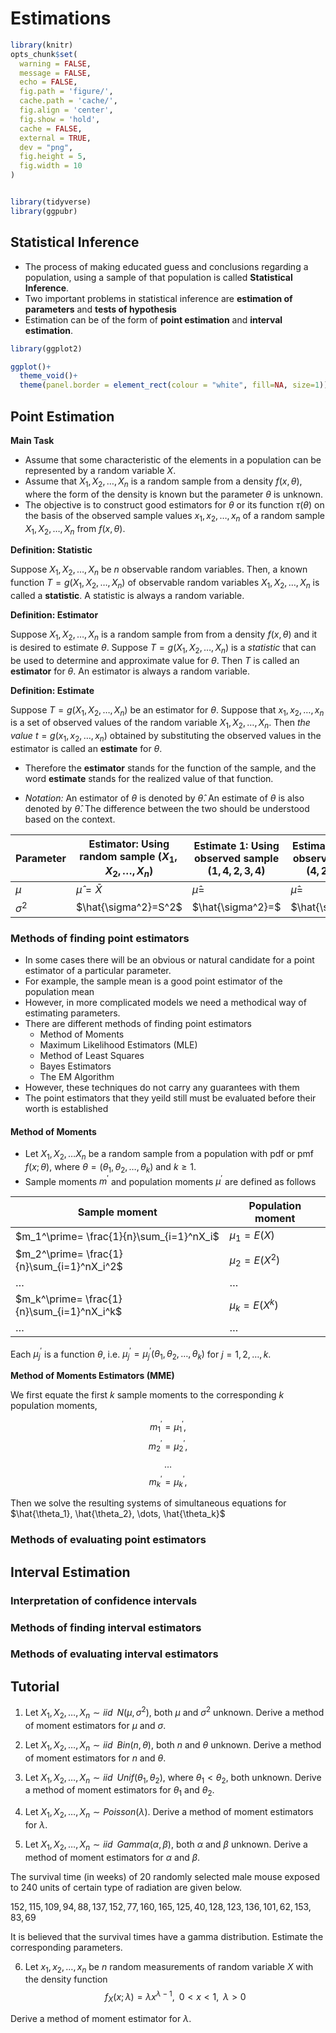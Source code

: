 # Estimations


```r
library(knitr)
opts_chunk$set(
  warning = FALSE,
  message = FALSE,
  echo = FALSE,
  fig.path = 'figure/',
  cache.path = 'cache/',
  fig.align = 'center',
  fig.show = 'hold',
  cache = FALSE,
  external = TRUE,
  dev = "png",
  fig.height = 5,
  fig.width = 10
)


library(tidyverse)
library(ggpubr)

```

\pagenumbering{arabic}

## Statistical Inference

- The process of making educated guess and conclusions regarding a population, using a sample of that population is called **Statistical Inference**. 
- Two important problems in statistical inference are **estimation of parameters** and **tests of hypothesis**
- Estimation can be of the form of **point estimation** and  **interval estimation**. 

```r
library(ggplot2)

ggplot()+
  theme_void()+
  theme(panel.border = element_rect(colour = "white", fill=NA, size=1))

```


## Point Estimation

**Main Task**

- Assume that some characteristic of the elements in a population can be represented by a random variable $X$.
- Assume that $X_1, X_2, \dots, X_n$ is a random sample from a density $f(x, \theta)$, where the form of the density is known but the parameter $\theta$  is unknown.
- The objective is to construct good estimators for $\theta$ or its function $\tau (\theta)$ on the basis of the observed sample values $x_1, x_2, \dots, x_n$ of a random sample $X_1, X_2, \dots, X_n$ from $f(x, \theta)$.

**Definition: Statistic**

Suppose $X_1, X_2, \dots, X_n$ be $n$ observable random variables. Then, a known function $T=g(X_1, X_2, \dots, X_n)$ of observable random variables $X_1, X_2, \dots, X_n$ is called a **statistic**. A statistic is always a random variable.

**Definition: Estimator**

Suppose $X_1, X_2, \dots, X_n$ is a random sample from from a density $f(x, \theta)$ and it is desired to estimate $\theta$. Suppose $T=g(X_1, X_2, \dots, X_n)$ is a *statistic* that can be used to  determine and approximate value for $\theta$. Then $T$ is called an **estimator** for $\theta$. An estimator is always a random variable. 

**Definition: Estimate**

Suppose $T=g(X_1, X_2, \dots, X_n)$ be an estimator for $\theta$. Suppose that $x_1, x_2, \dots, x_n$ is a set of observed values of the random variable $X_1, X_2, \dots, X_n.$ Then *the value* $t=g(x_1, x_2, \dots, x_n)$ obtained by substituting the observed values in the estimator is called an **estimate** for $\theta$.

- Therefore the **estimator** stands for the function of the sample, and the word **estimate** stands for the realized value of that function.

- *Notation:* An estimator of $\theta$ is denoted by $\hat{\theta}$. An estimate of $\theta$ is also denoted by $\hat{\theta}$. The difference between the two should be understood based on the context.


Parameter | Estimator: Using random sample ($X_1, X_2, \dots, X_n$) | Estimate 1:  Using observed sample ($1,4,2,3,4$) | Estimate 2:  Using observed sample ($4,2,2,6,3$)
----------|-----------|------------|----------
$\mu$ | $\hat{\mu}=\bar{X}$ | $\hat{\mu}=$ | $\hat{\mu}=$
$\sigma^2$| $\hat{\sigma^2}=S^2$ | $\hat{\sigma^2}=$ | $\hat{\sigma^2}=$


### Methods of finding point estimators

- In some cases there will be an obvious or natural candidate for a point estimator of a particular parameter.
- For example, the sample mean is a good point estimator of the population mean
- However, in more complicated models we need a methodical way of estimating parameters.
- There are different methods of finding point estimators
    - Method of Moments
    - Maximum Likelihood Estimators (MLE)
    - Method of Least Squares <!--
    (Mood page 273) -->
    - Bayes Estimators
    - The EM Algorithm

- However, these techniques do not carry any guarantees with them 
- The point estimators that they yeild still must be evaluated before their worth is established

#### Method of Moments

- Let $X_1, X_2, \dots X_n$ be a random sample from a population with pdf or pmf $f(x; \theta),$ where $\theta = (\theta_1, \theta_2, \dots, \theta_k)$ and $k\geq 1$.
- Sample moments $m^\prime$ and population moments $\mu^\prime$ are defined as follows

Sample moment  | Population moment
---------------|-------------------
$m_1^\prime= \frac{1}{n}\sum_{i=1}^nX_i$ | $\mu_1=E(X)$
$m_2^\prime= \frac{1}{n}\sum_{i=1}^nX_i^2$ | $\mu_2=E(X^2)$
$\dots$ | $\dots$
$m_k^\prime= \frac{1}{n}\sum_{i=1}^nX_i^k$ | $\mu_k=E(X^k)$
$\dots$ | $\dots$

Each $\mu_j^\prime$ is a function $\theta,$ i.e. $\mu_j^\prime= \mu_j^\prime(\theta_1, \theta_2, \dots, \theta_k)$ for $j=1,2,\dots, k.$

**Method of Moments Estimators (MME)**

We first equate the first $k$ sample moments to the corresponding $k$ population moments,

$$m_1^\prime = \mu_1^\prime,$$
$$m_2^\prime = \mu_2^\prime,$$
$$\dots$$
$$m_k^\prime = \mu_k^\prime,$$

Then we solve the resulting systems of simultaneous equations for $\hat{\theta_1}, \hat{\theta_2}, \dots, \hat{\theta_k}$

\newpage 

### Methods of evaluating point estimators

## Interval Estimation

### Interpretation of confidence intervals

### Methods of finding interval estimators

### Methods of evaluating interval estimators

\newpage
\pagenumbering{arabic}

## Tutorial {-}

1. Let $X_1, X_2, \dots, X_n \sim iid\;\; N(\mu, \sigma^2),$ both $\mu$ and $\sigma^2$ unknown. Derive a method of moment estimators for $\mu$ and $\sigma$.

2. Let $X_1, X_2, \dots, X_n \sim iid\;\; Bin(n,\theta),$ both $n$ and $\theta$ unknown. Derive a method of moment estimators for $n$ and $\theta$.


3. Let $X_1, X_2, \dots, X_n \sim iid\;\; Unif(\theta_1,\theta_2),$ where $\theta_1<\theta_2$, both unknown. Derive a method of moment estimators for $\theta_1$ and $\theta_2$.

4. Let $X_1, X_2, \dots, X_n \sim Poisson(\lambda).$ Derive a method of moment estimators for $\lambda$.

5. Let $X_1, X_2, \dots, X_n \sim iid\;\; Gamma(\alpha,\beta),$ both $\alpha$ and $\beta$ unknown. Derive a method of moment estimators for $\alpha$ and $\beta$.

The survival time (in weeks) of 20 randomly selected male mouse exposed to 240 units of certain type of radiation are given below. 

$152, 115, 109, 94, 88, 137, 152, 77, 160, 165, 125, 40, 128, 123, 136, 101, 62, 153, 83, 69$

It is believed that the survival times have a gamma distribution. Estimate the corresponding parameters.

6. Let $x_1, x_2, \dots, x_n$ be $n$ random measurements of random variable $X$ with the density function
$$f_X(x;\lambda)= \lambda x^{\lambda-1},\;\; 0<x<1, \;\; \lambda>0$$

Derive a method of moment estimator for $\lambda$.